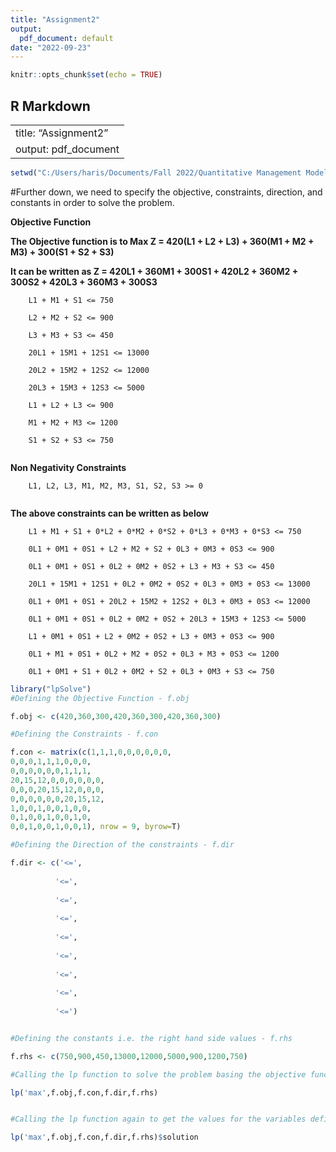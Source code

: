 ---
title: "Assignment2"
output:
  pdf_document: default
date: "2022-09-23"
---

```{r setup, include=FALSE}
knitr::opts_chunk$set(echo = TRUE)
```

## R Markdown

--
title: "Assignment2"
output: pdf_document
---


```{r}
setwd("C:/Users/haris/Documents/Fall 2022/Quantitative Management Modelling/Assignment 2")
```

#Further down, we need to specify the objective, constraints, direction, and constants in order to solve the problem.

__Objective Function__

__The Objective function is to Max Z = 420(L1 + L2 + L3) + 360(M1 + M2 + M3) + 300(S1 + S2 + S3)__


__It can be written as Z = 420L1 + 360M1 + 300S1 + 420L2 + 360M2 + 300S2 + 420L3 + 360M3 + 300S3__


        L1 + M1 + S1 <= 750
        
        L2 + M2 + S2 <= 900
        
        L3 + M3 + S3 <= 450
        
        20L1 + 15M1 + 12S1 <= 13000
        
        20L2 + 15M2 + 12S2 <= 12000
        
        20L3 + 15M3 + 12S3 <= 5000
        
        L1 + L2 + L3 <= 900
        
        M1 + M2 + M3 <= 1200
        
        S1 + S2 + S3 <= 750
        
__Non Negativity Constraints__

        L1, L2, L3, M1, M2, M3, S1, S2, S3 >= 0
      

__The above constraints can be written as below__

        L1 + M1 + S1 + 0*L2 + 0*M2 + 0*S2 + 0*L3 + 0*M3 + 0*S3 <= 750

        0L1 + 0M1 + 0S1 + L2 + M2 + S2 + 0L3 + 0M3 + 0S3 <= 900

        0L1 + 0M1 + 0S1 + 0L2 + 0M2 + 0S2 + L3 + M3 + S3 <= 450

        20L1 + 15M1 + 12S1 + 0L2 + 0M2 + 0S2 + 0L3 + 0M3 + 0S3 <= 13000

        0L1 + 0M1 + 0S1 + 20L2 + 15M2 + 12S2 + 0L3 + 0M3 + 0S3 <= 12000

        0L1 + 0M1 + 0S1 + 0L2 + 0M2 + 0S2 + 20L3 + 15M3 + 12S3 <= 5000

        L1 + 0M1 + 0S1 + L2 + 0M2 + 0S2 + L3 + 0M3 + 0S3 <= 900

        0L1 + M1 + 0S1 + 0L2 + M2 + 0S2 + 0L3 + M3 + 0S3 <= 1200

        0L1 + 0M1 + S1 + 0L2 + 0M2 + S2 + 0L3 + 0M3 + S3 <= 750



```{r}
library("lpSolve")
#Defining the Objective Function - f.obj

f.obj <- c(420,360,300,420,360,300,420,360,300)

#Defining the Constraints - f.con

f.con <- matrix(c(1,1,1,0,0,0,0,0,0,
0,0,0,1,1,1,0,0,0,
0,0,0,0,0,0,1,1,1,
20,15,12,0,0,0,0,0,0,
0,0,0,20,15,12,0,0,0,
0,0,0,0,0,0,20,15,12,
1,0,0,1,0,0,1,0,0,
0,1,0,0,1,0,0,1,0,
0,0,1,0,0,1,0,0,1), nrow = 9, byrow=T)

#Defining the Direction of the constraints - f.dir

f.dir <- c('<=',
           
          '<=',
           
          '<=',
           
          '<=',
           
          '<=',
           
          '<=',
           
          '<=',
           
          '<=',
           
          '<=')


#Defining the constants i.e. the right hand side values - f.rhs

f.rhs <- c(750,900,450,13000,12000,5000,900,1200,750)

#Calling the lp function to solve the problem basing the objective function i.e. to maximize the profits

lp('max',f.obj,f.con,f.dir,f.rhs)


#Calling the lp function again to get the values for the variables defined above

lp('max',f.obj,f.con,f.dir,f.rhs)$solution


```







